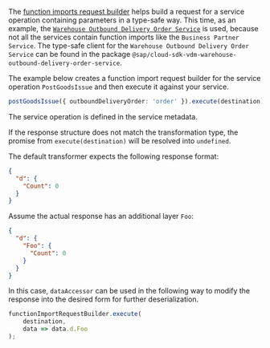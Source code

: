 The [function imports request builder](pathname:///api/1.28.1/classes/sap_cloud_sdk_core.functionimportrequestbuilderv2) helps build a request for a service operation containing parameters in a type-safe way.
This time, as an example, the [`Warehouse Outbound Delivery Order Service`](https://api.sap.com/api/API_WHSE_OUTB_DLV_ORDER/resource) is used, because not all the services contain function imports like the `Business Partner Service`.
The type-safe client for the `Warehouse Outbound Delivery Order Service` can be found in the package `@sap/cloud-sdk-vdm-warehouse-outbound-delivery-order-service`.

The example below creates a function import request builder for the service operation `PostGoodsIssue` and then execute it against your service.

```ts
postGoodsIssue({ outboundDeliveryOrder: 'order' }).execute(destination);
```

The service operation is defined in the service metadata.

If the response structure does not match the transformation type, the promise from `execute(destination)` will be resolved into `undefined`.

The default transformer expects the following response format:

```json
{
  "d": {
    "Count": 0
  }
}
```

Assume the actual response has an additional layer `Foo`:

```json
{
  "d": {
    "Foo": {
      "Count": 0
    }
  }
}
```

In this case, `dataAccessor` can be used in the following way to modify the response into the desired form for further deserialization.

```ts
functionImportRequestBuilder.execute(
    destination,
    data => data.d.Foo
);
```
